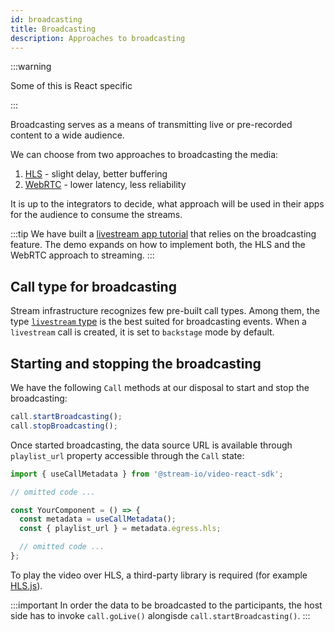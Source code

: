 ```yaml
---
id: broadcasting
title: Broadcasting
description: Approaches to broadcasting
---
```


:::warning

Some of this is React specific

:::

Broadcasting serves as a means of transmitting live or pre-recorded content to a wide audience.

We can choose from two approaches to broadcasting the media:

1. [HLS](https://en.wikipedia.org/wiki/HTTP_Live_Streaming) - slight delay, better buffering
2. [WebRTC](https://webrtc.org/) - lower latency, less reliability

It is up to the integrators to decide, what approach will be used in their apps for the audience to consume the streams.

:::tip
We have built a [livestream app tutorial](../../tutorials/livestream) that relies on the broadcasting feature. The demo expands on how to implement both, the HLS and the WebRTC approach to streaming.
:::

## Call type for broadcasting

Stream infrastructure recognizes few pre-built call types. Among them, the type [`livestream` type](../../guides/configuring-call-types#livestream) is the best suited for broadcasting events. When a `livestream` call is created, it is set to `backstage` mode by default.

## Starting and stopping the broadcasting

We have the following `Call` methods at our disposal to start and stop the broadcasting:

```ts
call.startBroadcasting();
call.stopBroadcasting();
```

Once started broadcasting, the data source URL is available through `playlist_url` property accessible through the `Call` state:

```ts
import { useCallMetadata } from '@stream-io/video-react-sdk';

// omitted code ...

const YourComponent = () => {
  const metadata = useCallMetadata();
  const { playlist_url } = metadata.egress.hls;

  // omitted code ...
};
```

To play the video over HLS, a third-party library is required (for example [HLS.js](https://nochev.github.io/hls.js/docs/html/)).

:::important
In order the data to be broadcasted to the participants, the host side has to invoke `call.goLive()` alongisde `call.startBroadcasting()`.
:::
